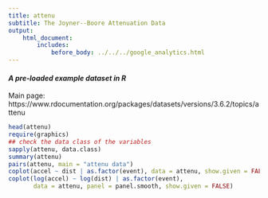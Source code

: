 ```yaml
---
title: attenu
subtitle: The Joyner--Boore Attenuation Data
output:
    html_document:
        includes:
            before_body: ../../../google_analytics.html
---
```


#### *A pre-loaded example dataset in R*
Main page: https://www.rdocumentation.org/packages/datasets/versions/3.6.2/topics/attenu

```r
head(attenu)
require(graphics)
## check the data class of the variables
sapply(attenu, data.class)
summary(attenu)
pairs(attenu, main = "attenu data")
coplot(accel ~ dist | as.factor(event), data = attenu, show.given = FALSE)
coplot(log(accel) ~ log(dist) | as.factor(event),
       data = attenu, panel = panel.smooth, show.given = FALSE)
```
